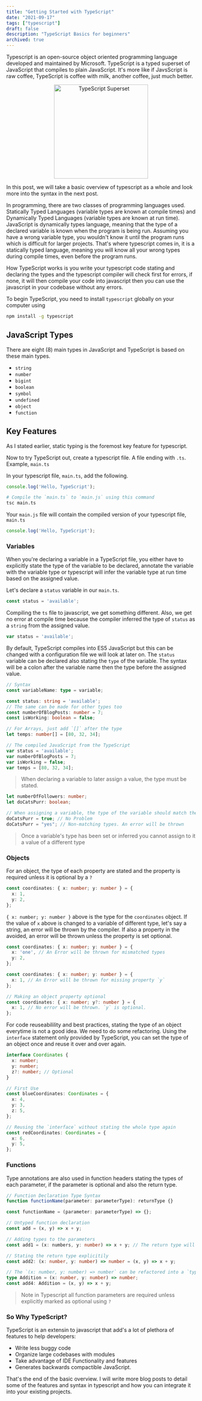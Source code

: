 ```yaml
---
title: "Getting Started with TypeScript"
date: "2021-09-17"
tags: ["typescript"]
draft: false
description: "TypeScript Basics for beginners"
archived: true
---
```


Typescript is an open-source object oriented programming language developed and maintained by Microsoft. TypeScript is a typed superset of JavaScript that compiles to plain JavaScript. It's more like if JavsScript is raw coffee, TypeScript is coffee with milk, another coffee, just much better.

<div align="center">
    <img src="/static/images/ts.png" alt="TypeScript Superset" width="250" />
</div>

In this post, we will take a basic overview of typescript as a whole and look more into the syntax in the next post.

In programming, there are two classes of programming languages used. Statically Typed Languages (variable types are known at compile times) and Dynamically Typed Languages (variable types are known at run time). JavaScript is dynamically types language, meaning that the type of a declared variable is known when the program is being run. Assuming you have a wrong variable type, you wouldn't know it until the program runs which is difficult for larger projects.
That's where typescript comes in, it is a statically typed language, meaning you will know all your wrong types during compile times, even before the program runs.

How TypeScript works is you write your typescript code stating and declaring the types and the typescript compiler will check first for errors, if none, it will then compile your code into javascript then you can use the javascript in your codebase without any errors.

To begin TypeScript, you need to install `typescript` globally on your computer using

```bash
npm install -g typescript
```

## JavaScript Types

There are eight (8) main types in JavaScript and TypeScript is based on these main types.

-   `string`
-   `number`
-   `bigint`
-   `boolean`
-   `symbol`
-   `undefined`
-   `object`
-   `function`

## Key Features

As I stated earlier, static typing is the foremost key feature for typescript.

Now to try TypeScript out, create a typescript file. A file ending with `.ts`. Example, `main.ts`

In your typescript file, `main.ts`, add the following.

```js:main.ts
console.log('Hello, TypeScript');
```

```bash
# Compile the `main.ts` to `main.js` using this command
tsc main.ts
```

Your `main.js` file will contain the compiled version of your typescript file, `main.ts`

```js:main.js
console.log('Hello, TypeScript');
```

### Variables

When you're declaring a variable in a TypeScript file, you either have to explicitly state the type of the variable to be declared, annotate the variable with the variable type or typescript will infer the variable type at run time based on the assigned value.

Let's declare a `status` variable in our `main.ts`.

```ts:main.ts
const status = 'available';
```

Compiling the `ts` file to javascript, we get something different. Also, we get no error at compile time because the compiler inferred the type of `status` as a `string` from the assigned value.

```js:main.js
var status = 'available';
```

By default, TypeScript compiles into ES5 JavaScript but this can be changed with a configuration file we will look at later on.
The `status` variable can be declared also stating the `type` of the variable. The syntax will be a colon after the variable name then the type before the assigned value.

```ts
// Syntax
const variableName: type = variable;
```

```ts:main.ts
const status: string = 'available';
// The same can be made for other types too
const numberOfBlogPosts: number = 7;
const isWorking: boolean = false;

// For Arrays, just add `[]` after the type
let temps: number[] = [80, 32, 34];
```

```js:main.js
// The compiled JavaScript from the TypeScript
var status = 'available';
var numberOfBlogPosts = 7;
var isWorking = false;
var temps = [80, 32, 34];
```

> When declaring a variable to later assign a value, the type must be stated.

```ts
let numberOfFollowers: number;
let doCatsPurr: boolean;

// When assigning a variable, the type of the variable should match the type declared or tsc will throw an error.
doCatsPurr = true; // No Problem
doCatsPurr = "yes"; // Non-matching types. An error will be thrown
```

> Once a variable's type has been set or inferred you cannot assign to it a value of a different type

### Objects

For an object, the type of each property are stated and the property is required unless it is optional by a `?`

```ts:main.ts
const coordinates: { x: number; y: number } = {
  x: 1,
  y: 2,
};
```

`{ x: number; y: number }` above is the type for the `coordinates` object. If the value of `x` above is changed to a variable of different type, let's say a string, an error will be thrown by the compiler. If also a property in the avoided, an error will be thrown unless the property is set optional.

```ts:main.ts
const coordinates: { x: number; y: number } = {
  x: 'one', // An Error will be thrown for mismatched types
  y: 2,
};

const coordinates: { x: number; y: number } = {
  x: 1, // An Error will be thrown for missing property `y`
};

// Making an object property optional
const coordinates: { x: number; y?: number } = {
  x: 1, // No error will be thrown. `y` is optional.
};
```

For code reuseabilility and best practices, stating the type of an object everytime is not a good idea. We need to do some refactoring. Using the `interface` statement only provided by TypeScript, you can set the type of an object once and reuse it over and over again.

```ts:main.ts
interface Coordinates {
  x: number;
  y: number;
  z?: number; // Optional
}

// First Use
const blueCoordinates: Coordinates = {
  x: 4,
  y: 3,
  z: 5,
};

// Reusing the `interface` without stating the whole type again
const redCoordinates: Coordinates = {
  x: 6,
  y: 5,
};
```

### Functions

Type annotations are also used in function headers stating the types of each parameter, if the parameter is optional and also the return type.

```ts
// Function Declaration Type Syntax
function functionName(parameter: parameterType): returnType {}

const functionName = (parameter: parameterType) => {};
```

```ts:main.ts
// Untyped function declaration
const add = (x, y) => x + y;

// Adding types to the parameters
const add1 = (x: numbers, y: number) => x + y; // The return type will be inferred

// Stating the return type explicitily
const add2: (x: number, y: number) => number = (x, y) => x + y;

// The `(x: number, y: number) => number` can be refactored into a `type` using the `type` statement for reusability.
type Addition = (x: number, y: number) => number;
const add4: Addition = (x, y) => x + y;
```

> Note in Typescript all function parameters are required unless explicitly marked as optional using `?`

### So Why TypeScript?

TypeScript is an extensin to javascript that add's a lot of plethora of features to help developers:

-   Write less buggy code
-   Organize large codebases with modules
-   Take advantage of IDE Functionality and features
-   Generates backwards compactible JavaScript.

That's the end of the basic overview. I will write more blog posts to detail some of the features and syntax in typescript and how you can integrate it into your existing projects.
